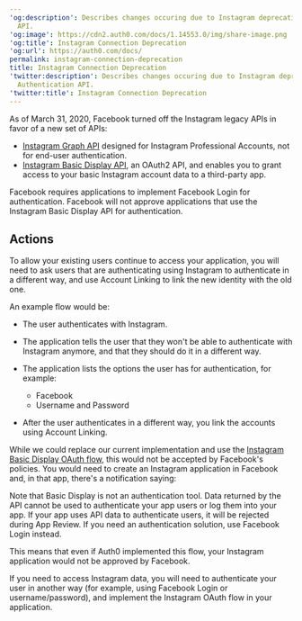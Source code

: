---
'og:description': Describes changes occuring due to Instagram deprecating their Authentication
  API.
'og:image': https://cdn2.auth0.com/docs/1.14553.0/img/share-image.png
'og:title': Instagram Connection Deprecation
'og:url': https://auth0.com/docs/
permalink: instagram-connection-deprecation
title: Instagram Connection Deprecation
'twitter:description': Describes changes occuring due to Instagram deprecating their
  Authentication API.
'twitter:title': Instagram Connection Deprecation
---
As of March 31, 2020, Facebook turned off the Instagram legacy APIs in favor of a new set of APIs:

* [Instagram Graph API](https://developers.facebook.com/docs/instagram-api) designed for Instagram Professional Accounts, not for end-user authentication.
* [Instagram Basic Display API](https://developers.facebook.com/docs/instagram-basic-display-api), an OAuth2 API, and enables you to grant access to your basic Instagram account data to a third-party app.

Facebook requires applications to implement Facebook Login for authentication. Facebook will not approve applications that use the Instagram Basic Display API for authentication.

## Actions

To allow your existing users continue to access your application, you will need to ask users that are authenticating using Instagram to authenticate in a different way, and use Account Linking to link the new identity with the old one.

An example flow would be:

* The user authenticates with Instagram.
* The application tells the user that they won't be able to authenticate with Instagram anymore, and that they should do it in a different way.
* The application lists the options the user has for authentication, for example:

  + Facebook
  + Username and Password
* After the user authenticates in a different way, you link the accounts using Account Linking.

While we could replace our current implementation and use the [Instagram Basic Display OAuth flow](https://developers.facebook.com/docs/instagram-basic-display-api/guides/getting-access-tokens-and-permissions), this would not be accepted by Facebook's policies. You would need to create an Instagram application in Facebook and, in that app, there's a notification saying:

<Callout icon="file-lines" color="#0EA5E9" iconType="regular">

Note that Basic Display is not an authentication tool. Data returned by the API cannot be used to authenticate your app users or log them into your app. If your app uses API data to authenticate users, it will be rejected during App Review. If you need an authentication solution, use Facebook Login instead.

</Callout>

This means that even if Auth0 implemented this flow, your Instagram application would not be approved by Facebook.

If you need to access Instagram data, you will need to authenticate your user in another way (for example, using Facebook Login or username/password), and implement the Instagram <Tooltip tip="OAuth 2.0: Authorization framework that defines authorization protocols and workflows." cta="View Glossary" href="/docs/glossary?term=OAuth">OAuth</Tooltip> flow in your application.